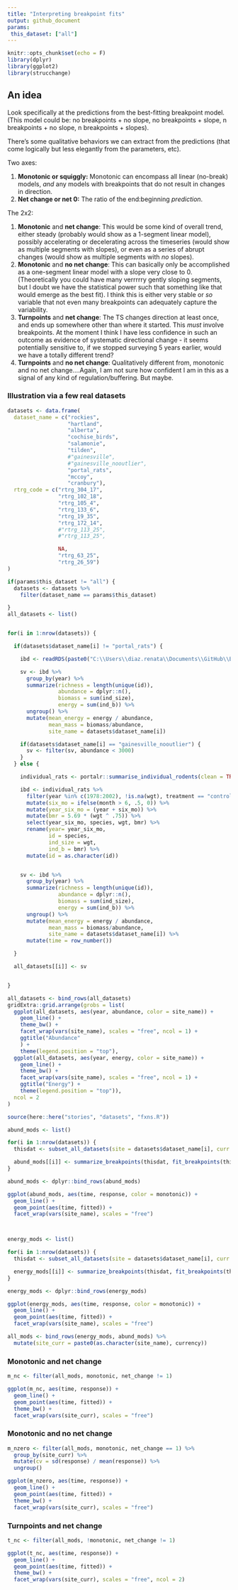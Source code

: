```yaml
---
title: "Interpreting breakpoint fits"
output: github_document
params:
 this_dataset: ["all"]
---
```

```r
knitr::opts_chunk$set(echo = F)
library(dplyr)
library(ggplot2)
library(strucchange)
```

## An idea

Look specifically at the predictions from the best-fitting breakpoint model. (This model could be: no breakpoints + no slope, no breakpoints + slope, n breakpoints + no slope, n breakpoints + slopes).

There's some qualitative behaviors we can extract from the predictions (that come logically but less elegantly from the parameters, etc).

Two axes:

1. **Monotonic or squiggly:** Monotonic can encompass all linear (no-break) models, _and_ any models with breakpoints that do not result in changes in direction. 
2. **Net change or net 0:** The ratio of the end:beginning _prediction_.

The 2x2:

1. **Monotonic** and **net change**: This would be some kind of overall trend, either steady (probably would show as a 1-segment linear model), possibly accelerating or decelerating across the timeseries (would show as multiple segments with slopes), or even as a series of abrupt changes (would show as multiple segments with *no* slopes).
2. **Monotonic** and **no net change**: This can basically only be accomplished as a one-segment linear model with a slope very close to 0. (Theoretically you could have many verrrrry gently sloping segments, but I doubt we have the statistical power such that something like that would emerge as the best fit). I think this is either very stable or *so* variable that not even many breakpoints can adequately capture the variability. 
3. **Turnpoints** and **net change**: The TS changes direction at least once, and ends up somewhere other than where it started. This *must* involve breakpoints. At the moment I think I have less confidence in such an outcome as evidence of systematic directional change - it seems potentially sensitive to, if we stopped surveying 5 years earlier, would we have a totally different trend? 
4. **Turnpoints** and **no net change**: Qualitatively different from, monotonic and no net change....Again, I am not sure how confident I am in this as a signal of any kind of regulation/buffering. But maybe. 


### Illustration via a few real datasets

```r

datasets <- data.frame(
  dataset_name = c("rockies",
                   "hartland",
                   "alberta",
                   "cochise_birds",
                   "salamonie",
                   "tilden",
                   #"gainesville",
                   #"gainesville_nooutlier",
                   "portal_rats",
                   "mccoy",
                   "cranbury"),
  rtrg_code = c("rtrg_304_17",
                "rtrg_102_18",
                "rtrg_105_4",
                "rtrg_133_6",
                "rtrg_19_35",
                "rtrg_172_14",
                #"rtrg_113_25",
                #"rtrg_113_25",

                NA,
                "rtrg_63_25",
                "rtrg_26_59")
)

if(params$this_dataset != "all") {
  datasets <- datasets %>%
    filter(dataset_name == params$this_dataset)

}
all_datasets <- list()


for(i in 1:nrow(datasets)) {

  if(datasets$dataset_name[i] != "portal_rats") {

    ibd <- readRDS(paste0("C:\\Users\\diaz.renata\\Documents\\GitHub\\BBSsize\\analysis\\isd_data\\ibd_isd_bbs_", datasets$rtrg_code[i], ".Rds"))

    sv <- ibd %>%
      group_by(year) %>%
      summarize(richness = length(unique(id)),
                abundance = dplyr::n(),
                biomass = sum(ind_size),
                energy = sum(ind_b)) %>%
      ungroup() %>%
      mutate(mean_energy = energy / abundance,
             mean_mass = biomass/abundance,
             site_name = datasets$dataset_name[i])

    if(datasets$dataset_name[i] == "gainesville_nooutlier") {
      sv <- filter(sv, abundance < 3000)
    }
  } else {

    individual_rats <- portalr::summarise_individual_rodents(clean = TRUE, type = "Granivores", time = "date", length = "Longterm")

    ibd <- individual_rats %>%
      filter(year %in% c(1978:2002), !is.na(wgt), treatment == "control") %>%
      mutate(six_mo = ifelse(month > 6, .5, 0)) %>%
      mutate(year_six_mo = (year + six_mo)) %>%
      mutate(bmr = 5.69 * (wgt ^ .75)) %>%
      select(year_six_mo, species, wgt, bmr) %>%
      rename(year= year_six_mo,
             id = species,
             ind_size = wgt,
             ind_b = bmr) %>%
      mutate(id = as.character(id))


    sv <- ibd %>%
      group_by(year) %>%
      summarize(richness = length(unique(id)),
                abundance = dplyr::n(),
                biomass = sum(ind_size),
                energy = sum(ind_b)) %>%
      ungroup() %>%
      mutate(mean_energy = energy / abundance,
             mean_mass = biomass/abundance,
             site_name = datasets$dataset_name[i]) %>%
      mutate(time = row_number())

  }

  all_datasets[[i]] <- sv


}

all_datasets <- bind_rows(all_datasets)
gridExtra::grid.arrange(grobs = list(
  ggplot(all_datasets, aes(year, abundance, color = site_name)) +
    geom_line() +
    theme_bw() +
    facet_wrap(vars(site_name), scales = "free", ncol = 1) +
    ggtitle("Abundance"
    ) +
    theme(legend.position = "top"),
  ggplot(all_datasets, aes(year, energy, color = site_name)) +
    geom_line() +
    theme_bw() +
    facet_wrap(vars(site_name), scales = "free", ncol = 1) +
    ggtitle("Energy") +
    theme(legend.position = "top")),
  ncol = 2
)

```

```r
source(here::here("stories", "datasets", "fxns.R"))

```

```r

abund_mods <- list()

for(i in 1:nrow(datasets)) {
  thisdat <- subset_all_datasets(site = datasets$dataset_name[i], curr = "abundance", all_datasets = all_datasets)

  abund_mods[[i]] <- summarize_breakpoints(thisdat, fit_breakpoints(thisdat))
}

abund_mods <- dplyr::bind_rows(abund_mods)

ggplot(abund_mods, aes(time, response, color = monotonic)) +
  geom_line() +
  geom_point(aes(time, fitted)) +
  facet_wrap(vars(site_name), scales = "free")



energy_mods <- list()

for(i in 1:nrow(datasets)) {
  thisdat <- subset_all_datasets(site = datasets$dataset_name[i], curr = "energy", all_datasets = all_datasets)

  energy_mods[[i]] <- summarize_breakpoints(thisdat, fit_breakpoints(thisdat))
}

energy_mods <- dplyr::bind_rows(energy_mods)

ggplot(energy_mods, aes(time, response, color = monotonic)) +
  geom_line() +
  geom_point(aes(time, fitted)) +
  facet_wrap(vars(site_name), scales = "free")

all_mods <- bind_rows(energy_mods, abund_mods) %>%
  mutate(site_curr = paste0(as.character(site_name), currency))
```

### Monotonic and net change

```r

m_nc <- filter(all_mods, monotonic, net_change != 1)

ggplot(m_nc, aes(time, response)) +
  geom_line() +
  geom_point(aes(time, fitted)) +
  theme_bw() +
  facet_wrap(vars(site_curr), scales = "free")


```

### Monotonic and no net change

```r

m_nzero <- filter(all_mods, monotonic, net_change == 1) %>%
  group_by(site_curr) %>%
  mutate(cv = sd(response) / mean(response)) %>%
  ungroup()

ggplot(m_nzero, aes(time, response)) +
  geom_line() +
  geom_point(aes(time, fitted)) +
  theme_bw() +
  facet_wrap(vars(site_curr), scales = "free")


```

### Turnpoints and net change


```r

t_nc <- filter(all_mods, !monotonic, net_change != 1)

ggplot(t_nc, aes(time, response)) +
  geom_line() +
  geom_point(aes(time, fitted)) +
  theme_bw() +
  facet_wrap(vars(site_curr), scales = "free", ncol = 2)


```


<!-- ## Comparison to first/last 5 years -->


<!-- ```{r get first and last five years} -->


<!-- all_datasets_caps <- all_datasets %>% -->
<!--   group_by(site_name) %>% -->
<!--   mutate(time_step = row_number()) %>% -->
<!--   mutate(ntimesteps = max(time_step)) %>% -->
<!--   mutate(first_fifth = 5, -->
<!--          last_fifth = ntimesteps - 4) %>% -->
<!--   mutate(in_beginning = time_step <= first_fifth, -->
<!--          in_end = time_step >= last_fifth) %>% -->
<!--   mutate(in_cap = (in_beginning + in_end) > 0) %>% -->
<!--   mutate(which_cap = ifelse(in_beginning, 1, ifelse(in_end, 2, NA))) %>% -->
<!--   ungroup() -->

<!-- ggplot(all_datasets_caps, aes(year, abundance, color = in_cap)) + -->
<!--   geom_point() + -->
<!--   theme_bw() + -->
<!--   facet_wrap(vars(site_name), scales = "free") -->

<!-- ggplot(all_datasets_caps, aes(year, energy, color = in_cap)) + -->
<!--   geom_point() + -->
<!--   theme_bw() + -->
<!--   facet_wrap(vars(site_name), scales = "free") -->



<!-- all_caps <- lapply(unique(all_datasets$site_name), FUN = filter_caps, datasets_to_pass = all_datasets_caps) -->

<!-- all_caps_comparisons <- lapply(all_caps, FUN = compare_caps) -->


<!-- all_caps_energy <- lapply(unique(all_datasets$site_name), FUN = filter_caps, datasets_to_pass = all_datasets_caps, currency = "energy") -->

<!-- all_caps_energy_comparisons <- lapply(all_caps_energy, FUN = compare_caps) -->

<!-- all_caps_comparisons <- bind_rows(all_caps_comparisons) -->
<!-- all_caps_energy_comparisons <- bind_rows(all_caps_energy_comparisons) -->

<!-- all_caps_comparisons <- bind_rows(all_caps_comparisons, all_caps_energy_comparisons) -->

<!-- #all_datasets <- left_join(all_datasets, all_caps_comparisons) -->

<!-- ggplot(all_caps_comparisons, aes(which_cap, mean, color = pval < .05)) + -->
<!--   geom_point() + -->
<!--   geom_errorbar(aes(ymin = response_lower, ymax = response_upper)) + -->
<!--   facet_grid(rows = vars(currency), cols = vars(site_name), scales = "free") + -->
<!--   theme_bw() -->

<!-- ggplot(all_caps_comparisons, aes(which_cap, mean, color = wilcox_pval < .05)) + -->
<!--   geom_point() + -->
<!--   geom_errorbar(aes(ymin = response_lower, ymax = response_upper)) + -->
<!--   facet_grid(rows = vars(currency), cols = vars(site_name), scales = "free") + -->
<!--   theme_bw() -->

<!-- ``` -->

<!-- ### Net change via lm -->

<!-- ```{r select lm fit} -->

<!-- abund_slope_plots <- list() -->

<!-- for(i in 1:nrow(datasets)) { -->
<!--   thisdat <- subset_all_datasets(site = datasets$dataset_name[i], curr = "abundance", all_datasets = all_datasets) -->

<!--   abund_slope_plots[[i]] <- plot_lm_change(thisdat) -->
<!-- } -->

<!-- gridExtra::grid.arrange(grobs = abund_slope_plots) -->



<!-- energy_slope_plots <- list() -->

<!-- for(i in 1:nrow(datasets)) { -->
<!--   thisdat <- subset_all_datasets(site = datasets$dataset_name[i], curr = "energy", all_datasets = all_datasets) -->

<!--   energy_slope_plots[[i]] <- plot_lm_change(thisdat) -->
<!-- } -->

<!-- gridExtra::grid.arrange(grobs = energy_slope_plots) -->
<!-- ``` -->


<!-- ```{r select lm fit with p} -->

<!-- abund_slope_plots_p <- list() -->

<!-- for(i in 1:nrow(datasets)) { -->
<!--   thisdat <- subset_all_datasets(site = datasets$dataset_name[i], curr = "abundance", all_datasets = all_datasets) -->

<!--   abund_slope_plots_p[[i]] <- plot_lm_change(thisdat, use_p = T) -->
<!-- } -->

<!-- gridExtra::grid.arrange(grobs = abund_slope_plots_p) -->



<!-- energy_slope_plots_p <- list() -->

<!-- for(i in 1:nrow(datasets)) { -->
<!--   thisdat <- subset_all_datasets(site = datasets$dataset_name[i], curr = "energy", all_datasets = all_datasets) -->

<!--   energy_slope_plots_p[[i]] <- plot_lm_change(thisdat, use_p=T) -->
<!-- } -->

<!-- gridExtra::grid.arrange(grobs = energy_slope_plots_p) -->
<!-- ``` -->

